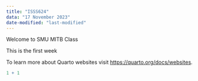 ```yaml
---
title: "ISSS624"
data: "17 November 2023"
date-modified: "last-modified"
---
```


Welcome to SMU MITB Class

This is the first week

To learn more about Quarto websites visit <https://quarto.org/docs/websites>.

```r
1 + 1
```
